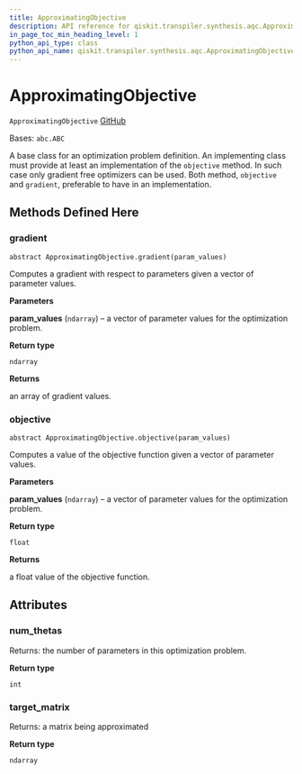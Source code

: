 ```yaml
---
title: ApproximatingObjective
description: API reference for qiskit.transpiler.synthesis.aqc.ApproximatingObjective
in_page_toc_min_heading_level: 1
python_api_type: class
python_api_name: qiskit.transpiler.synthesis.aqc.ApproximatingObjective
---
```


# ApproximatingObjective

<span id="qiskit.transpiler.synthesis.aqc.ApproximatingObjective" />

`ApproximatingObjective` [GitHub](https://github.com/qiskit/qiskit/tree/stable/0.20/qiskit/transpiler/synthesis/aqc/approximate.py "view source code")

Bases: `abc.ABC`

A base class for an optimization problem definition. An implementing class must provide at least an implementation of the `objective` method. In such case only gradient free optimizers can be used. Both method, `objective` and `gradient`, preferable to have in an implementation.

## Methods Defined Here

### gradient

<span id="qiskit.transpiler.synthesis.aqc.ApproximatingObjective.gradient" />

`abstract ApproximatingObjective.gradient(param_values)`

Computes a gradient with respect to parameters given a vector of parameter values.

**Parameters**

**param\_values** (`ndarray`) – a vector of parameter values for the optimization problem.

**Return type**

`ndarray`

**Returns**

an array of gradient values.

### objective

<span id="qiskit.transpiler.synthesis.aqc.ApproximatingObjective.objective" />

`abstract ApproximatingObjective.objective(param_values)`

Computes a value of the objective function given a vector of parameter values.

**Parameters**

**param\_values** (`ndarray`) – a vector of parameter values for the optimization problem.

**Return type**

`float`

**Returns**

a float value of the objective function.

## Attributes

<span id="qiskit.transpiler.synthesis.aqc.ApproximatingObjective.num_thetas" />

### num\_thetas

Returns: the number of parameters in this optimization problem.

**Return type**

`int`

<span id="qiskit.transpiler.synthesis.aqc.ApproximatingObjective.target_matrix" />

### target\_matrix

Returns: a matrix being approximated

**Return type**

`ndarray`

